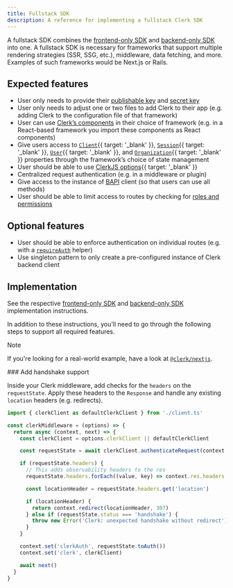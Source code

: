 ```yaml
---
title: Fullstack SDK
description: A reference for implementing a fullstack Clerk SDK
---
```


A fullstack SDK combines the [frontend-only SDK](/docs/references/sdk/frontend-only) and [backend-only SDK](/docs/references/sdk/backend-only) into one. A fullstack SDK is necessary for frameworks that support multiple rendering strategies (SSR, SSG, etc.), middleware, data fetching, and more. Examples of such frameworks would be Next.js or Rails.

## Expected features

- User only needs to provide their [publishable key](/docs/references/sdk/terminology) and [secret key](/docs/references/sdk/terminology)
- User only needs to adjust one or two files to add Clerk to their app (e.g. adding Clerk to the configuration file of that framework)
- User can use [Clerk’s components](/docs/components/overview) in their choice of framework (e.g. in a React-based framework you import these components as React components)
- Give users access to [`Client`](/docs/references/javascript/client){{ target: '_blank' }}, [`Session`](/docs/references/javascript/session){{ target: '_blank' }}, [`User`](/docs/references/javascript/user/user){{ target: '_blank' }}, and [`Organization`](/docs/references/javascript/organization/organization){{ target: '_blank' }} properties through the framework’s choice of state management
- User should be able to use [ClerkJS options](/docs/references/javascript/clerk/clerk#clerk-options){{ target: '_blank' }}
- Centralized request authentication (e.g. in a middleware or plugin)
- Give access to the instance of [BAPI](/docs/references/sdk/terminology) client (so that users can use all methods)
- User should be able to limit access to routes by checking for [roles and permissions](/docs/organizations/roles-permissions)

## Optional features

- User should be able to enforce authentication on individual routes (e.g. with a [`requireAuth`](/docs/references/sdk/backend-only#create-a-require-auth-helper) helper)
- Use singleton pattern to only create a pre-configured instance of Clerk backend client

## Implementation

See the respective [frontend-only SDK](/docs/references/sdk/frontend-only) and [backend-only SDK](/docs/references/sdk/backend-only) implementation instructions.

In addition to these instructions, you'll need to go through the following steps to support all required features.

> [!NOTE]
> If you're looking for a real-world example, have a look at [`@clerk/nextjs`](https://github.com/clerk/javascript/tree/main/packages/nextjs).

<Steps>
  ### Add handshake support

  Inside your Clerk middleware, add checks for the `headers` on the `requestState`. Apply these headers to the `Response` and handle any existing `location` headers (e.g. redirects).

  ```ts {{ filename: 'clerk-middleware.ts', mark: [[9, 20]] }}
  import { clerkClient as defaultClerkClient } from './client.ts'

  const clerkMiddleware = (options) => {
    return async (context, next) => {
      const clerkClient = options.clerkClient || defaultClerkClient

      const requestState = await clerkClient.authenticateRequest(context.req)

      if (requestState.headers) {
        // This adds observability headers to the res
        requestState.headers.forEach((value, key) => context.res.headers.append(key, value))

        const locationHeader = requestState.headers.get('location')

        if (locationHeader) {
          return context.redirect(locationHeader, 307)
        } else if (requestState.status === 'handshake') {
          throw new Error('Clerk: unexpected handshake without redirect')
        }
      }

      context.set('clerkAuth', requestState.toAuth())
      context.set('clerk', clerkClient)

      await next()
    }
  }
  ```
</Steps>
